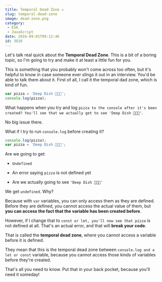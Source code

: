 ```yaml
---
title: Temporal Dead Zone ☠️
slug: temporal-dead-zone
image: dead-zone.png
category:
 - ES6
 - JavaScript
date: 2016-09-01T09:12:46
id: 3816
---
```


Let's talk real quick about the **Temporal Dead Zone**. This is a bit of a boring topic, so I'm going to try and make it at least a little fun for you.

This is something that you probably won't come across too often, but it's helpful to know in case someone ever slings it out in an interview. You'd be able to talk them about it. First of all, I call it the temporal dad zone, which is kind of fun.


```js
var pizza = 'Deep Dish 🍕🍕🍕';
console.log(pizza);

```

What happens when you try and log `pizza to the console after it's been created? You'll see that we actually get to see 'Deep Dish 🍕🍕🍕'`.

No big issue there.

What if I try to run `console.log` before creating it?


```js
console.log(pizza);
var pizza = 'Deep Dish 🍕🍕🍕';

```

Are we going to get:



* `Undefined` 

* An error saying `pizza` is not defined yet

* Are we actually going to see `'Deep Dish 🍕🍕🍕'` 



We get `undefined`.  Why?

Because with `var` variables, you can only access them as they are defined. Before they are defined, you cannot access the actual value of them, but **you can access the fact that the variable has been created before**.

However, if I change that to `const or let, you'll now see that pizza` is not defined at all. That's an actual error, and that will **break your code**.

That is called the **temporal dead zone**, where you cannot access a variable before it is defined.

They mean that this is the temporal dead zone between `console.log and a let or const` variable, because you cannot access those kinds of variables before they're created.

That's all you need to know. Put that in your back pocket, because you'll need it someday!